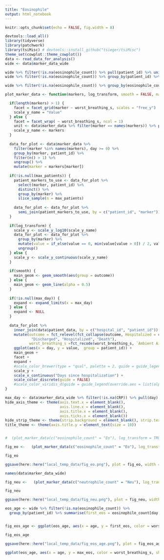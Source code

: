 ```yaml
---
title: "Eosinophile"
output: html_notebook
---
```


```r
knitr::opts_chunk$set(echo = FALSE, fig.width = 8)

devtools::load_all()
library(tidyverse)
library(patchwork)
library(tsiMisc) # devtools::install_github("tsieger/tsiMisc")
theme_set(cowplot::theme_cowplot())
data <- read_data_for_analysis()
wide <- data$marker_data_wide

```

```r
wide %>% filter(!is.na(eosinophile_count)) %>% pull(patient_id) %>% unique() %>% length()
wide %>% filter(!is.na(eosinophile_count)) %>% group_by(patient_id) %>% summarise(count = n()) %>% group_by(count) %>% summarise(n())
```

```r
wide %>% filter(!is.na(eosinophile_count)) %>% group_by(eosinophile_count == 0) %>% summarise(n())
```


```r
plot_marker_data <- function(markers, log_transform, smooth = FALSE, max_patients = NULL, max_day = NULL) {

  if(length(markers) > 1) {
    facet = facet_grid(marker ~ worst_breathing_s, scales = "free_y")
    scale_y_name = "Value"
  } else {
    facet = facet_wrap( ~ worst_breathing_s, ncol = 1)
    unit <- data$marker_data %>% filter(marker == names(markers)) %>% pull(unit) %>% unique()
    scale_y_name <- markers
  }
  
  data_for_plot <- data$marker_data %>% 
    filter(marker %in% names(markers), day >= 0) %>% 
    group_by(marker, patient_id) %>%
    filter(n() > 1) %>%
    ungroup() %>%
    mutate(marker = markers[marker]) 
  
  if(!is.null(max_patients)) {
    patient_markers_to_use <- data_for_plot %>% 
      select(marker, patient_id) %>%
      distinct() %>%
      group_by(marker) %>%
      slice_sample(n = max_patients) 
    
    data_for_plot <- data_for_plot %>%
      semi_join(patient_markers_to_use, by = c("patient_id", "marker"))
  }
  
  if(log_transform) {
    scale_y <- scale_y_log10(scale_y_name)
    data_for_plot <- data_for_plot %>% 
      group_by(marker) %>%
      mutate(value = if_else(value == 0, min(value[value > 0]) / 2, value)) %>%
      ungroup()
  } else {
    scale_y <- scale_y_continuous(scale_y_name)
  }
  
  if(smooth) {
    main_geom <- geom_smooth(aes(group = outcome))
  } else {
    main_geom <- geom_line(alpha = 0.5)
  }
  
  if(!is.null(max_day)) {
    expand <- expand_limits(x = max_day)
  } else {
    expand <- NULL
  }
  
  data_for_plot %>%
    inner_join(data$patient_data, by = c("hospital_id", "patient_id")) %>%
    mutate(outcome = fct_relevel(fct_collapse(outcome, Hospitalized = c("Hospitalized", "Transferred")),
            "Discharged", "Hospitalized", "Death"),
           worst_breathing_s =fct_recode(worst_breathing_s, `Ambient Air` = "AA")) %>%
    ggplot(aes(x = day, y = value,  group = patient_id)) + 
    main_geom +
    facet + 
    expand +
    #scale_color_brewer(type = "qual", palette = 2, guide = guide_legend(override.aes = list(alpha = 1, size = 2))) + 
    scale_y +
    scale_x_continuous("Days since hospitalization") +
    scale_color_discrete(guide = FALSE)
    #scale_color_viridis_d(guide = guide_legend(override.aes = list(alpha = 1, size = 2))) + scale_y
}

max_day <- data$marker_data_wide %>% filter(!is.na(CRP)) %>% pull(day) %>% max()
hide_axis_theme <- theme(axis.text.x = element_blank(),
                         axis.line.x = element_blank(),
                         axis.title.x = element_blank(),
                         axis.ticks.x = element_blank())
hide_strip_theme <- theme(strip.background = element_blank(), strip.text = element_blank())
title_theme <- theme(axis.title.y = element_text(size = 10))


#  (plot_marker_data(c("eosinophile_count" = "Eo"), log_transform = TRUE, max_day = max_day))

fig_eo <-   (plot_marker_data(c("eosinophile_count" = "Eo"), log_transform = FALSE, max_day = max_day))

fig_eo

ggsave(here::here("local_temp_data/fig_eo.png"), plot = fig_eo, width = 8, heigh = 6)

```


```r
names(data$marker_data_wide)
```

```r
fig_neu <-   (plot_marker_data(c("neutrophile_count" = "Neu"), log_transform = FALSE, max_day = max_day))

fig_neu

ggsave(here::here("local_temp_data/fig_neu.png"), plot = fig_neu, width = 8, heigh = 6)


```

```r
eos_age <- wide %>% filter(!is.na(eosinophile_count)) %>%
  group_by(patient_id) %>% summarise(first_eos = eosinophile_count[day == min(day)], max_eos = max(eosinophile_count)) %>% inner_join(data$patient_data, by = "patient_id")


fig_eos_age <- ggplot(eos_age, aes(x = age, y = first_eos, color = worst_breathing_s, shape = worst_breathing_s, group = 1)) + geom_point()  + scale_color_brewer("Worst condition", type = "qual", palette = 2) + scale_shape("Worst condition") + scale_y_continuous("First measured Eos")

fig_eos_age

ggsave(here::here("local_temp_data/fig_eos_age.png"), plot = fig_eos_age, width = 8, heigh = 6)

ggplot(eos_age, aes(x = age, y = max_eos, color = worst_breathing_s, shape = worst_breathing_s)) + geom_point()  + scale_color_brewer(type = "qual", palette = 2)

```

